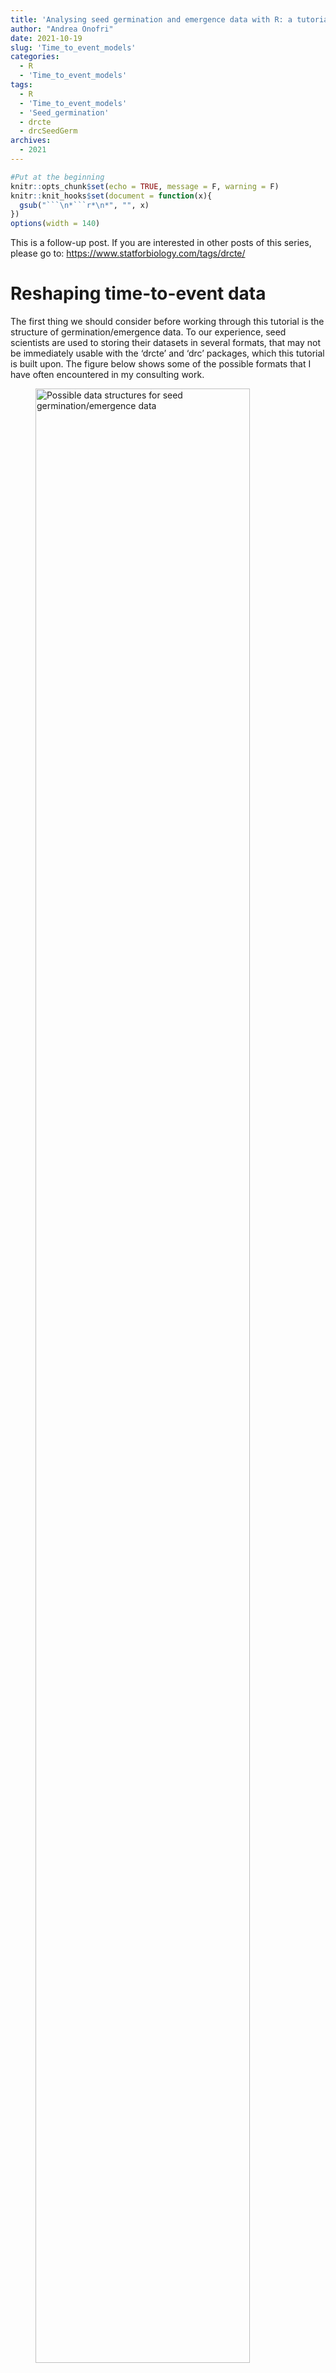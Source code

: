 ```yaml
---
title: 'Analysing seed germination and emergence data with R: a tutorial. Part 3'
author: "Andrea Onofri"
date: 2021-10-19
slug: 'Time_to_event_models'
categories:
  - R
  - 'Time_to_event_models'
tags:
  - R
  - 'Time_to_event_models'
  - 'Seed_germination'
  - drcte
  - drcSeedGerm
archives:
  - 2021
---
```


```r
#Put at the beginning
knitr::opts_chunk$set(echo = TRUE, message = F, warning = F)
knitr::knit_hooks$set(document = function(x){ 
  gsub("```\n*```r*\n*", "", x) 
})
options(width = 140)
```


This is a follow-up post. If you are interested in other posts of this series, please go to: [https://www.statforbiology.com/tags/drcte/](https://www.statforbiology.com/tags/drcte/)


# Reshaping time-to-event data


The first thing we should consider before working through this tutorial is the structure of germination/emergence data. To our experience, seed scientists are used to storing their datasets in several formats, that may not be immediately usable with the 'drcte' and 'drc' packages, which this tutorial is built upon. The figure below shows some of the possible formats that I have often encountered in my consulting work.

<p style="text-align:center">
![Possible data structures for seed germination/emergence data](/_Figures/Stat_drcte_3-method-data.png){width=90%}
</p>

Both the 'drcte' and 'drc' packages require that the data is stored in LONG GROUPED format, as shown in the figure above (panel A, top left). Each row represents a time interval, the columns 'timeBef' and 'timeAf' represent the beginning and ending of the interval, while the column 'count' represents the seeds that germinated/emerged during  that interval of time. Other columns may be needed, to represent, e.g., the randomisation unit (e.g., Petri dish) within which the count was made and the experimental treatment level that was allocated to that unit.

Apart from the LONG GROUPED format, other time-to-event packages, such as 'survival' (Therneau, 2021) or 'interval' (Fay and Shaw, 2010) require a different data format, which could be named as LONG UNGROUPED (Figure above, panel B, top right). In this format, each row represents a seed, while the columns 'timeBef' and 'timeAf' represent the beginning and ending of the interval during which that seed germinated/emerged. The column 'count' is not necessary, while other columns may be necessary, as for the LONG GROUPED format. Apart from the above mentioned 'survival' and 'interval' packages, this format is also compatible with the 'drcte' package.

Both the GROUPED and UNGROUPED formats have two basic advantages: (i) they can be used with all types of time-to-event data and (ii) they obey to the principles of tidy data (Wickham, 2016). However, to my experience, seed scientists often use other formats, such as the WIDE format (Figure above, panel C, bottom left) or the NONLINEAR REGRESSION format (Figure above, panel D, bottom right), which need to be preliminary transformed into one of the LONG GROUPED or LONG UNGROUPED formats.

In order to ease the transition from traditional methods of data analysis to time-to-event methods, we decided to develop a couple of service functions that can be used to reshape the data to a format that is more suitable for time-to-event analyses. Let's see how to do this by using a 'real-life' example.

# Motivating example

Seeds of *L. ornithopodioides* were collected from natural populations, at three different maturation stages, i.e. at 27 Days After Anthesis (DAA), when seeds were still green (Stage A), at 35 DAA, when seeds were brown and soft (Stage B) and at 41 DAA, when seeds were brown and moderately hard (Stage C). Germination assays were performed by placing four replicates of 25 seeds on filter paper (Whatman no. 3) in 9-cm diameter Petri dishes, in the dark and at a constant temperature of 20°C. The filter paper was initially moistened with 5 mL of distilled water and replenished as needed during the assay. Germinated seeds were counted daily over 15 days and removed from the Petri dishes. This dataset is a subset of a bigger dataset, aimed at assessing the time when the hard coat imposes dormancy in seeds of different legume species (Gresta et al., 2011).

The authors of the above study sent me the above dataset in WIDE format, where the rows represented each Petri dish and the columns represented all information about each dish, including the counts of germinated seeds, which were listed in different columns. The dataset is shown in the table below and it is available as the 'lotusOr' dataframe in the 'drcte' package.

```r
library(drcte)
data(lotusOr)
print(lotusOr, row.names = F)
```

The WIDE format is handy for swift calculations with a spreadsheet, but, in general, it is not ok, as: (1) it does not obey to the principle of tidy data (Wickham, 2016); (2) it is not generally efficient and it cannot be used with a set of germination assays with different monitoring schedules. Therefore, facing a dataset in the WIDE format, we need to reshape it into a LONG format.

# Transforming from WIDE to LONG GROUPED

For such a reshaping, we could use one of the available R functions, such us `pivot_longer()` in the 'tidyverse' or `melt()` in the 'reshape' package. However, when reshaping the data, it is also useful to make e few transformations, such as producing cumulative counts and proportions, that might be useful to plot graphs, or for other purposes. Therefore, we developed the `melt_te()` function; let's look at its usage, in the box below.

```r
datasetG <- melt_te(lotusOr, count_cols = 3:17, treat_cols = Stage, 
                   monitimes = 1:15, n.subjects = rep(25,12))
head(datasetG, 16)
```

The `melt_te()` function requires the following arguments:

1. data: the original dataframe
2. count_cols: the positions of the columns in 'data', listing, for each dish, the counts of germinated seeds at each assessment time (columns)
2. treat: the columns in 'data', listing, for each dish, the levels of each experimental treatment
3. monitimes: a vector of monitoring times that needs to be of the same length as the argument 'count_cols'
4. subjects: a vector with the number of viable seeds per dish, at the beginning of the assay. If this argument is omitted, the function assumes that such a number is equal to the total count of germinated seeds in each dish

The functions outputs a dataframe in LONG format, where the initial columns code for the experimental treatments, the column 'Units' represents the original rows (Petri dishes), 'timeAf' represents the time at which the observation was made, 'timeBef' represents the time at which the previous observation was made, 'count' represents the number of seeds that germinated between 'timeBef' and 'timeAf', 'nCum' is the cumulative count and 'propCum' is the cumulative proportion of germinated seeds. An extra row is added for the ungerminated seeds at the end of the assay, with 'timeBef' equal to the final assessment time and 'timeAf' equal to $\infty$.

# Transforming from WIDE to LONG UNGROUPED

The LONG GROUPED format is good for the packages 'drc' and 'drcte'. However, we might be interested in performing data analyses within the framework of survival analysis, e.g. with the 'survival' or 'interval' packages, that require the LONG UNGROUPED format. In order to reshape the original dataset into the LONG UNGROUPED format, we can use the same `melt_te()` function, by setting the argument `grouped = FALSE`. An example is given in the box below.

```r
datasetU <- melt_te(lotusOr, count_cols = 3:17, treat_cols = 1, 
                   monitimes = 1:15, n.subjects = rep(25,12), grouped = F)
head(datasetU, 16)
```

# From LONG GROUPED to LONG UNGROUPED (and vice-versa)

If necessary, we can easily reshape back and forth from the GROUPED and UNGROUPED formats, by using the funtions `ungroup_te` and `group_te()`. See the sample code below.

```r
# From LONG GROUPED to LONG UNGROUPED
datasetU2 <- ungroup_te(datasetG, count)[,-c(5, 6)]
head(datasetU2, 16)
```

```r
# From LONG UNGROUPED to LONG GROUPED
datasetG2 <- group_te(datasetU)
head(datasetG2, 16)
```

# From NONLINEAR REGRESSION to LONG GROUPED

In other instances, it may happen that the dataset was prepared as required by nonlinear regression analysis, i.e. listing the cumulative number of germinated seeds at each inspection time. The following Table shows an example for the first Petri dish, as available in the 'lotusCum' dataframe in the 'drcte' package.

```r
data(lotusCum)
print(lotusCum[1:15,c(1:3,5)], row.names = F)
```

In this situation, we need to 'decumulate' the counts and add the beginning of each inspection interval (e.g., 'timeBef'). We can easily do this by using the `decumulate_te()` function in 'drcte'. An example is given in the box below.

```r
head(lotusCum)
dataset_sd <- decumulate_te(lotusCum,
                            resp = nCum, 
                            treat_cols = Stage,
                            monitimes = Time,
                            units = Dish, 
                            n.subjects = rep(25, 12),
                            type = "count")
dataset_sd <- decumulate_te(lotusCum,
                            resp = Prop, 
                            treat_cols = "Stage",
                            monitimes = Time,
                            units = Dish, 
                            n.subjects = rep(25, 12),
                            type = "proportion")
```

The `decumulate_te()` function requires the following arguments:

1. resp: the column containing the counts/proportions of germinated seeds
2. treat: the columns listing, for each row of data, the corresponding level of experimental factors (one factor per column)
3. monitimes: the column listing monitoring times
4. units: the column listing the randomisation units
5. subjects: a vector listing the number of viable seeds, at the beginning of the assay, for each randomisation unit.
6. type: a value specifying if 'resp' contains 'counts' or 'proportions'


We do hope that, with these functions, we can menage to ease your transition from traditional methods of data analysis to time-to-event methods, for seed germination/emergence assays.

Thanks for reading!

Prof. Andrea Onofri   
Department of Agricultural, Food and Environmental Sciences    
University of Perugia (Italy)    
Send comments to: [andrea.onofri@unipg.it](mailto:andrea.onofri@unipg.it)

<a href="https://twitter.com/onofriandreapg?ref_src=twsrc%5Etfw" class="twitter-follow-button" data-show-count="false">Follow @onofriandreapg</a><script async src="https://platform.twitter.com/widgets.js" charset="utf-8"></script>

---

# References

1. Michael P. Fay, Pamela A. Shaw (2010). Exact and Asymptotic Weighted Logrank Tests for Interval Censored Data: The interval R Package. Journal of Statistical Software, 36(2), 1-34. URL https://www.jstatsoft.org/v36/i02/.
2. Gresta, F, G Avola, A Onofri, U Anastasi, A Cristaudo (2011) When Does Hard Coat Impose Dormancy in Legume Seeds? Lotus and Scorpiurus Case Study. Crop Science 51:1739–1747
3. Ritz, C., Baty, F., Streibig, J. C., Gerhard, D. (2015) Dose-Response Analysis Using R. PLOS ONE, 10(12), e0146021
4. Therneau T (2021). _A Package for Survival Analysis in R_. R package version 3.2-11, <URL: https://CRAN.R-project.org/package=survival>.
5. Wickham, H, G Grolemund (2016) R for data science: import, tidy, transform, visualize, and model data. First edition. Sebastopol, CA: O’Reilly. 492 p


